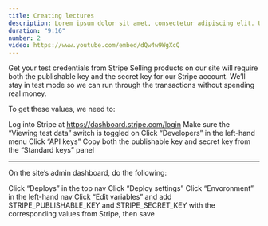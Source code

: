 ```yaml
---
title: Creating lectures
description: Lorem ipsum dolor sit amet, consectetur adipiscing elit. Ut eleifend nibh vel blandit interdum.
duration: "9:16"
number: 2
video: https://www.youtube.com/embed/dQw4w9WgXcQ
---
```


Get your test credentials from Stripe
Selling products on our site will require both the publishable key and the secret key for our Stripe account. We’ll stay in test mode so we can run through the transactions without spending real money.

To get these values, we need to:

Log into Stripe at https://dashboard.stripe.com/login
Make sure the “Viewing test data” switch is toggled on
Click “Developers” in the left-hand menu
Click “API keys”
Copy both the publishable key and secret key from the “Standard keys” panel

---

On the site’s admin dashboard, do the following:

Click “Deploys” in the top nav
Click “Deploy settings”
Click “Envoronment” in the left-hand nav
Click “Edit variables” and add STRIPE_PUBLISHABLE_KEY and STRIPE_SECRET_KEY with the corresponding values from Stripe, then save
